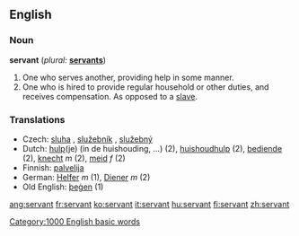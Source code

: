 ==English==

{{rank|prove|engaged|America|993|servant|doctor|Michael|fee}}

===Noun===
'''servant'''  (''plural:'' '''[[servants]]''')
# One who serves another, providing help in some manner.
# One who is hired to provide regular household or other duties, and receives compensation.  As opposed to a [[slave]].

===Translations===
*Czech: [[sluha]] {{m}}, [[služebník]] {{m}}, [[služebný]] {{m}}
*Dutch: [[hulp]](je) (in de huishouding, ...) (2), [[huishoudhulp]] (2), [[bediende]] (2), [[knecht]] ''m'' (2), [[meid]] ''f'' (2)
*Finnish: [[palvelija]]
*German: [[Helfer]] ''m'' (1), [[Diener]] ''m'' (2)
*Old English: [[þegen|þeġen]] (1)

[[Category:1000 English basic words]]

[[ang:servant]]
[[fr:servant]]
[[ko:servant]]
[[it:servant]]
[[hu:servant]]
[[fi:servant]]
[[zh:servant]]